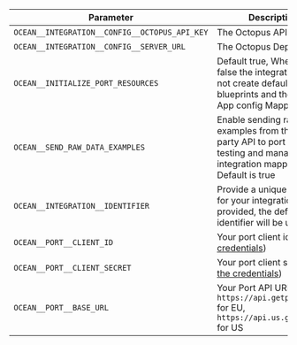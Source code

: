 | Parameter                                     | Description                                                                                                                                             | Required |
|-----------------------------------------------|---------------------------------------------------------------------------------------------------------------------------------------------------------|----------|
| `OCEAN__INTEGRATION__CONFIG__OCTOPUS_API_KEY` | The Octopus API Key                                                                                                                                     | ✅        |
| `OCEAN__INTEGRATION__CONFIG__SERVER_URL`      | The Octopus Deploy Host                                                                                                                                 | ✅        |
| `OCEAN__INITIALIZE_PORT_RESOURCES`            | Default true, When set to false the integration will not create default blueprints and the port App config Mapping                                      | ❌        |
| `OCEAN__SEND_RAW_DATA_EXAMPLES`               | Enable sending raw data examples from the third party API to port for testing and managing the integration mapping. Default is true                     | ❌        |
| `OCEAN__INTEGRATION__IDENTIFIER`              | Provide a unique identifier for your integration. If not provided, the default identifier will be used.                                                 | ❌        |
| `OCEAN__PORT__CLIENT_ID`                      | Your port client id ([Get the credentials](https://docs.port.io/build-your-software-catalog/custom-integration/api/#find-your-port-credentials))     | ✅        |
| `OCEAN__PORT__CLIENT_SECRET`                  | Your port client secret ([Get the credentials](https://docs.port.io/build-your-software-catalog/custom-integration/api/#find-your-port-credentials)) | ✅        |
| `OCEAN__PORT__BASE_URL`                       | Your Port API URL - `https://api.getport.io` for EU, `https://api.us.getport.io` for US                                                                 | ✅        |

